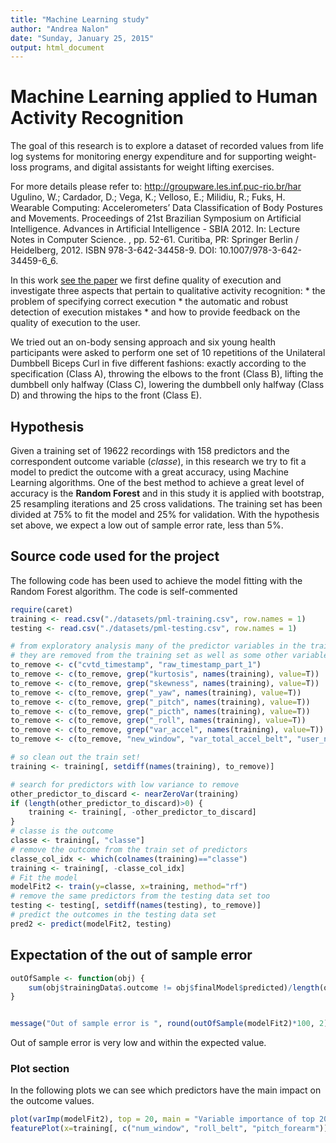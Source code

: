 ```yaml
---
title: "Machine Learning study"
author: "Andrea Nalon"
date: "Sunday, January 25, 2015"
output: html_document
---
```

# Machine Learning applied to Human Activity Recognition

The goal of this research is to explore a dataset of recorded values from life log systems for monitoring energy expenditure and for supporting weight-loss programs, and digital assistants for weight lifting exercises.

For more details please refer to: [http://groupware.les.inf.puc-rio.br/har]("http://groupware.les.inf.puc-rio.br/har")
Ugulino, W.; Cardador, D.; Vega, K.; Velloso, E.; Milidiu, R.; Fuks, H. Wearable Computing: Accelerometers' Data Classification of Body Postures and Movements. Proceedings of 21st Brazilian Symposium on Artificial Intelligence. Advances in Artificial Intelligence - SBIA 2012. In: Lecture Notes in Computer Science. , pp. 52-61. Curitiba, PR: Springer Berlin / Heidelberg, 2012. ISBN 978-3-642-34458-9. DOI: 10.1007/978-3-642-34459-6_6. 

In this work [see the paper]("http://groupware.les.inf.puc-rio.br/work.jsf?p1=11201") we first define quality of execution and investigate three aspects that pertain to qualitative activity recognition:
* the problem of specifying correct execution
* the automatic and robust detection of execution mistakes
* and how to provide feedback on the quality of execution to the user.

We tried out an on-body sensing approach and six young health participants were asked to perform one set of 10 repetitions of the Unilateral Dumbbell Biceps Curl in five different fashions: exactly according to the specification (Class A), throwing the elbows to the front (Class B), lifting the dumbbell only halfway (Class C), lowering the dumbbell only halfway (Class D) and throwing the hips to the front (Class E).

## Hypothesis
Given a training set of 19622 recordings with 158 predictors and the correspondent outcome variable (*classe*), in this research we try to fit a model to predict the outcome with a great accuracy, using Machine Learning algorithms.
One of the best method to achieve a great level of accuracy is the **Random Forest** and in this study it is applied with bootstrap, 25 resampling iterations and 25 cross validations. The training set has been divided at 75% to fit the model and 25% for validation.
With the hypothesis set above, we expect a low out of sample error rate, less than 5%.

## Source code used for the project

The following code has been used to achieve the model fitting with the Random Forest algorithm. The code is self-commented

```r
require(caret)
training <- read.csv("./datasets/pml-training.csv", row.names = 1)
testing <- read.csv("./datasets/pml-testing.csv", row.names = 1)

# from exploratory analysis many of the predictor variables in the training set are sparse.
# they are removed from the training set as well as some other variables "num_window", "user_name" and timestamps.
to_remove <- c("cvtd_timestamp", "raw_timestamp_part_1")              
to_remove <- c(to_remove, grep("kurtosis", names(training), value=T))
to_remove <- c(to_remove, grep("skewness", names(training), value=T))
to_remove <- c(to_remove, grep("_yaw", names(training), value=T))
to_remove <- c(to_remove, grep("_pitch", names(training), value=T))
to_remove <- c(to_remove, grep("_picth", names(training), value=T))
to_remove <- c(to_remove, grep("_roll", names(training), value=T))
to_remove <- c(to_remove, grep("var_accel", names(training), value=T))
to_remove <- c(to_remove, "new_window", "var_total_accel_belt", "user_name")

# so clean out the train set!
training <- training[, setdiff(names(training), to_remove)]

# search for predictors with low variance to remove
other_predictor_to_discard <- nearZeroVar(training)
if (length(other_predictor_to_discard)>0) {
    training <- training[, -other_predictor_to_discard]
}
# classe is the outcome
classe <- training[, "classe"]
# remove the outcome from the train set of predictors
classe_col_idx <- which(colnames(training)=="classe")
training <- training[, -classe_col_idx]
# Fit the model
modelFit2 <- train(y=classe, x=training, method="rf")
# remove the same predictors from the testing data set too
testing <- testing[, setdiff(names(testing), to_remove)]
# predict the outcomes in the testing data set
pred2 <- predict(modelFit2, testing)

```

## Expectation of the out of sample error

```r
outOfSample <- function(obj) {
    sum(obj$trainingData$.outcome != obj$finalModel$predicted)/length(obj$trainingData$.outcome)
}


message("Out of sample error is ", round(outOfSample(modelFit2)*100, 2), " %")
```

Out of sample error is very low and within the expected value.

### Plot section

In the following plots we can see which predictors have the main impact on the outcome values.

```r
plot(varImp(modelFit2), top = 20, main = "Variable importance of top 20 predictors")
featurePlot(x=training[, c("num_window", "roll_belt", "pitch_forearm")], y=classe, plot="pairs")
```

